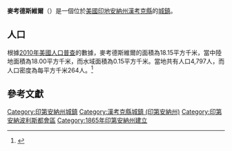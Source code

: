 {{noteTA
|G1=USState
|G2=地名
|G3=Unit
}}
{{Infobox settlement
|name            = 麥考德斯維爾
|native_name = McCordsville
|settlement_type          = [[鎮|城鎮]]
|image_skyline            = Mccordsville, Indiana.jpg
|imagesize                = 250px
|image_map                = Hancock County Indiana Incorporated and Unincorporated areas McCordsville Highlighted 1845648.svg
|mapsize                  = 250px
|subdivision_type         = [[世界政區索引|國家]]
|subdivision_type1        = [[美国州份|州份]]
|subdivision_type2        = [[印地安納州行政區劃|縣]]
|subdivision_name         = [[美国|美国]]
|subdivision_name1        = [[印地安納州|印地安納州]]
|subdivision_name2        = [[漢考克縣_(印地安納州)|漢考克縣]]
|elevation_ft             = 850
|elevation_m              = 259
|timezone                 = [[北美东部时区|EST]]
|area_total_km2           = 18.15
|area_land_km2            = 18.00
|area_water_km2           = 0.15
|area_total_sq_mi         = 
|area_land_sq_mi          = 
|area_water_sq_mi         = 
|population_as_of         = [[2010年美國人口普查|2010]]
|population_footnotes     = 
|population_total         = 4797
|population_density_km2   = auto
|population_density_sq_mi = auto
|utc_offset               = -5
|coordinates              = {{coord|39|53|48|N|85|55|19|W|display=inline,title}}
| coor_pinpoint           = 
| coordinates_footnotes   = 
|timezone_DST             = EDT
|utc_offset_DST           = -4
|postal_code_type         = [[美國郵區編號|郵區編號]]
|postal_code              = 46055
|area_code                = {{link-en|北美电话区号317|Area code 317|317}}
|blank_name = [[地名信息系统|GNIS ID]]
|blank_info = 1699782<ref name="GNIS">{{cite gnis|1699782|McCordsville}}</ref>
}}
'''麥考德斯維爾'''（{{lang-en|McCordsville}}）是一個位於[[美國|美國]][[印地安納州|印地安納州]][[漢考克縣_(印地安納州)|漢考克縣]]的[[鎮|城鎮]]。

== 人口 ==
根據[[2010年美國人口普查|2010年美國人口普查]]的數據，麥考德斯維爾的面積為18.15平方千米，當中陸地面積為18.00平方千米，而水域面積為0.15平方千米。當地共有人口4,797人，而人口密度為每平方千米264人。<ref name="GR8">{{cite web|url=http://factfinder2.census.gov|publisher=[[美国人口调查局|美国人口调查局]]|accessdate=2011-05-14|title=American FactFinder|archive-date=2013-09-11|archive-url=https://web.archive.org/web/20130911234518/http://factfinder2.census.gov/|dead-url=no}}</ref>

== 參考文獻 ==
{{reflist}}

{{漢考克縣 (印地安納州)}}
{{Authority control}}

{{DEFAULTSORT:McCordsville, Indiana}}
[[Category:印第安納州城鎮|Category:印第安納州城鎮]]
[[Category:漢考克縣城鎮_(印第安納州)|Category:漢考克縣城鎮 (印第安納州)]]
[[Category:印第安納波利斯都會區|Category:印第安納波利斯都會區]]
[[Category:1865年印第安納州建立|Category:1865年印第安納州建立]]

{{Indiana-geo-stub}}